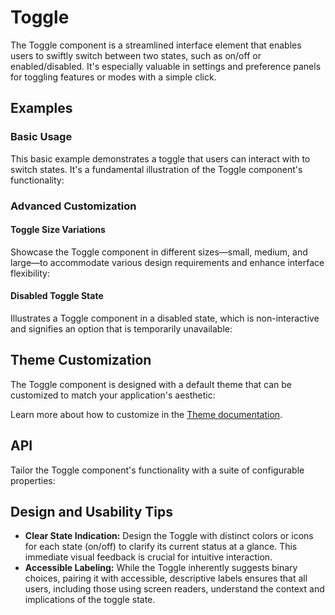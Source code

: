
<Meta of={ToggleStories} />

# Toggle
The Toggle component is a streamlined interface element that enables users to swiftly switch between two states, such as on/off or enabled/disabled.
It's especially valuable in settings and preference panels for toggling features or modes with a simple click.

## Examples
### Basic Usage
This basic example demonstrates a toggle that users can interact with to switch states. It's a fundamental illustration of the Toggle component's functionality:
<ToggleCanvas sourceState="shown" of={ToggleStories.Simple} storybook="components-form-toggle--simple" />

### Advanced Customization
#### Toggle Size Variations
Showcase the Toggle component in different sizes—small, medium, and large—to accommodate various design requirements and enhance interface flexibility:
<ToggleCanvas sourceState="shown" of={ToggleStories.Sizes} storybook="components-form-toggle--sizes" />

#### Disabled Toggle State
Illustrates a Toggle component in a disabled state, which is non-interactive and signifies an option that is temporarily unavailable:
<ToggleCanvas sourceState="shown" of={ToggleStories.Disabled} storybook="components-form-toggle--disabled" />

## Theme Customization
The Toggle component is designed with a default theme that can be customized to match your application's aesthetic:

<ThemeRender theme={toggleTheme} />

Learn more about how to customize in the [Theme documentation](/docs/theme/getting-started).

## API
Tailor the Toggle component's functionality with a suite of configurable properties:
<PropsTable name="Toggle" />

## Design and Usability Tips

- **Clear State Indication:** Design the Toggle with distinct colors or icons for each state (on/off) to clarify its current status at a glance. This immediate visual feedback is crucial for intuitive interaction.
- **Accessible Labeling:** While the Toggle inherently suggests binary choices, pairing it with accessible, descriptive labels ensures that all users, including those using screen readers, understand the context and implications of the toggle state.
